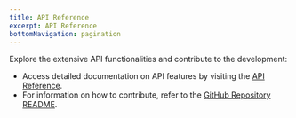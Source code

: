 ```yaml
---
title: API Reference
excerpt: API Reference
bottomNavigation: pagination
---
```


Explore the extensive API functionalities and contribute to the development:

- Access detailed documentation on API features by visiting the [API Reference](https://effect-ts.github.io/effect/docs/schema).
- For information on how to contribute, refer to the [GitHub Repository README](https://github.com/Effect-TS/effect/blob/main/packages/schema/README.md).
